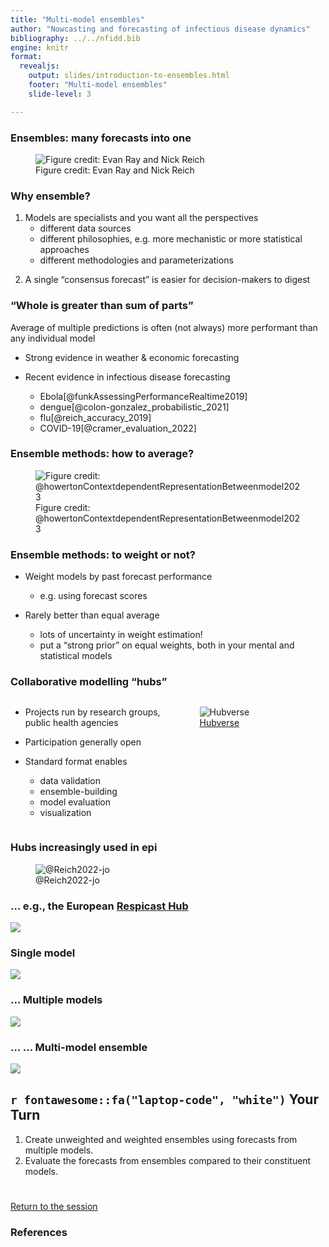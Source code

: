 ```yaml
---
title: "Multi-model ensembles"
author: "Nowcasting and forecasting of infectious disease dynamics"
bibliography: ../../nfidd.bib
engine: knitr
format:
  revealjs:
    output: slides/introduction-to-ensembles.html
    footer: "Multi-model ensembles"
    slide-level: 3

---
```


### Ensembles: many forecasts into one

![Figure credit: Evan Ray and Nick Reich](figures/ensemble.jpg)

### Why ensemble?

::: {.fragment .fade-in}
1. Models are specialists and you want all the perspectives
    - different data sources
    - different philosophies, e.g. more mechanistic or more statistical approaches
    - different methodologies and parameterizations
:::

::: {.fragment .fade-in}
2. A single "consensus forecast" is easier for decision-makers to digest 
:::

### "Whole is greater than sum of parts"

Average of multiple predictions is often (not always) more performant than any individual model

- Strong evidence in weather & economic forecasting

- Recent evidence in infectious disease forecasting
    - Ebola[@funkAssessingPerformanceRealtime2019]
    - dengue[@colon-gonzalez_probabilistic_2021]
    - flu[@reich_accuracy_2019]
    - COVID-19[@cramer_evaluation_2022]

### Ensemble methods: how to average?

![Figure credit: @howertonContextdependentRepresentationBetweenmodel2023](figures/lop-vs-vincent.jpg)

### Ensemble methods: to weight or not?

   - Weight models by past forecast performance
   
      - e.g. using forecast scores
      
   - Rarely better than equal average
   
      - lots of uncertainty in weight estimation!
      - put a "strong prior" on equal weights, both in your mental and statistical models

### Collaborative modelling "hubs"

:::: {.columns}

::: {.column width="50%"}
- Projects run by research groups, public health agencies

- Participation generally open
   
- Standard format enables 
  - data validation
  - ensemble-building
  - model evaluation
  - visualization
::: 

::: {.column width="50%"}

![[Hubverse](https://hubverse.io/)](figures/hub-modeler-flow.png)

:::

::::

   
### Hubs increasingly used in epi

![@Reich2022-jo](figures/history-of-hubs-2023.png)


### ... e.g., the European [Respicast Hub](https://respicast.ecdc.europa.eu/) {.smaller}
![](figures/respicast-forecasts.png)

### Single model {.smaller}
![](figures/respicast-single.png)

### ... Multiple models {.smaller}
![](figures/respicast-multi.png)

### ... ... Multi-model ensemble {.smaller}
![](figures/respicast-comparison.png)

## `r fontawesome::fa("laptop-code", "white")` Your Turn {background-color="#447099" transition="fade-in"}

1. Create unweighted and weighted ensembles using forecasts from multiple models.
2. Evaluate the forecasts from ensembles compared to their constituent models.

#

[Return to the session](../forecast-ensembles)

### References

::: {#refs}
:::

